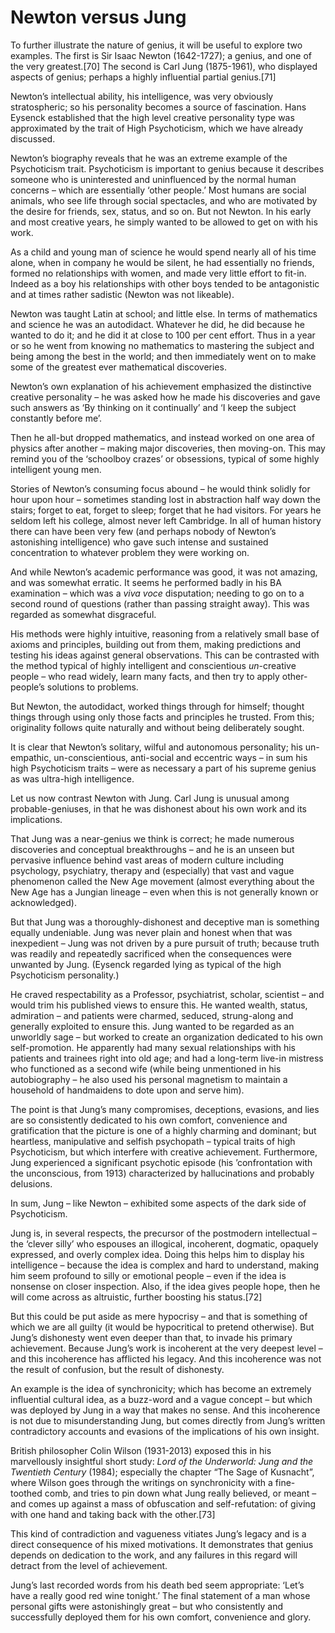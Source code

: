 # Newton versus Jung

To further illustrate the nature of genius, it will be useful to explore two examples. The first is Sir Isaac Newton (1642-1727); a genius, and one of the very greatest.[70] The second is Carl Jung (1875-1961), who displayed aspects of genius; perhaps a highly influential partial genius.[71]

Newton’s intellectual ability, his intelligence, was very obviously stratospheric; so his personality becomes a source of fascination. Hans Eysenck established that the high level creative personality type was approximated by the trait of High Psychoticism, which we have already discussed.

Newton’s biography reveals that he was an extreme example of the Psychoticism trait. Psychoticism is important to genius because it describes someone who is uninterested and uninfluenced by the normal human concerns – which are essentially ‘other people.’ Most humans are social animals, who see life through social spectacles, and who are motivated by the desire for friends, sex, status, and so on. But not Newton. In his early and most creative years, he simply wanted to be allowed to get on with his work.

As a child and young man of science he would spend nearly all of his time alone, when in company he would be silent, he had essentially no friends, formed no relationships with women, and made very little effort to fit-in. Indeed as a boy his relationships with other boys tended to be antagonistic and at times rather sadistic (Newton was not likeable).

Newton was taught Latin at school; and little else. In terms of mathematics and science he was an autodidact. Whatever he did, he did because he wanted to do it; and he did it at close to 100 per cent effort. Thus in a year or so he went from knowing no mathematics to mastering the subject and being among the best in the world; and then immediately went on to make some of the greatest ever mathematical discoveries.

Newton’s own explanation of his achievement emphasized the distinctive creative personality – he was asked how he made his discoveries and gave such answers as ‘By thinking on it continually’ and ‘I keep the subject constantly before me’.

Then he all-but dropped mathematics, and instead worked on one area of physics after another – making major discoveries, then moving-on. This may remind you of the ‘schoolboy crazes’ or obsessions, typical of some highly intelligent young men.

Stories of Newton’s consuming focus abound – he would think solidly for hour upon hour – sometimes standing lost in abstraction half way down the stairs; forget to eat, forget to sleep; forget that he had visitors. For years he seldom left his college, almost never left Cambridge. In all of human history there can have been very few (and perhaps nobody of Newton’s astonishing intelligence) who gave such intense and sustained concentration to whatever problem they were working on.

And while Newton’s academic performance was good, it was not amazing, and was somewhat erratic. It seems he performed badly in his BA examination – which was a _viva voce_ disputation; needing to go on to a second round of questions (rather than passing straight away). This was regarded as somewhat disgraceful.

His methods were highly intuitive, reasoning from a relatively small base of axioms and principles, building out from them, making predictions and testing his ideas against general observations. This can be contrasted with the method typical of highly intelligent and conscientious _un_-creative people – who read widely, learn many facts, and then try to apply other-people’s solutions to problems.

But Newton, the autodidact, worked things through for himself; thought things through using only those facts and principles he trusted. From this; originality follows quite naturally and without being deliberately sought.

It is clear that Newton’s solitary, wilful and autonomous personality; his un-empathic, un-conscientious, anti-social and eccentric ways – in sum his high Psychoticism traits – were as necessary a part of his supreme genius as was ultra-high intelligence.

Let us now contrast Newton with Jung. Carl Jung is unusual among probable-geniuses, in that he was dishonest about his own work and its implications.

That Jung was a near-genius we think is correct; he made numerous discoveries and conceptual breakthroughs – and he is an unseen but pervasive influence behind vast areas of modern culture including psychology, psychiatry, therapy and (especially) that vast and vague phenomenon called the New Age movement (almost everything about the New Age has a Jungian lineage – even when this is not generally known or acknowledged).

But that Jung was a thoroughly-dishonest and deceptive man is something equally undeniable. Jung was never plain and honest when that was inexpedient – Jung was not driven by a pure pursuit of truth; because truth was readily and repeatedly sacrificed when the consequences were unwanted by Jung. (Eysenck regarded lying as typical of the high Psychoticism personality.)

He craved respectability as a Professor, psychiatrist, scholar, scientist – and would trim his published views to ensure this. He wanted wealth, status, admiration – and patients were charmed, seduced, strung-along and generally exploited to ensure this. Jung wanted to be regarded as an unworldly sage – but worked to create an organization dedicated to his own self-promotion. He apparently had many sexual relationships with his patients and trainees right into old age; and had a long-term live-in mistress who functioned as a second wife (while being unmentioned in his autobiography – he also used his personal magnetism to maintain a household of handmaidens to dote upon and serve him).

The point is that Jung’s many compromises, deceptions, evasions, and lies are so consistently dedicated to his own comfort, convenience and gratification that the picture is one of a highly charming and dominant; but heartless, manipulative and selfish psychopath – typical traits of high Psychoticism, but which interfere with creative achievement. Furthermore, Jung experienced a significant psychotic episode (his ‘confrontation with the unconscious, from 1913) characterized by hallucinations and probably delusions.

In sum, Jung – like Newton – exhibited some aspects of the dark side of Psychoticism.

Jung is, in several respects, the precursor of the postmodern intellectual – the ‘clever silly’ who espouses an illogical, incoherent, dogmatic, opaquely expressed, and overly complex idea. Doing this helps him to display his intelligence – because the idea is complex and hard to understand, making him seem profound to silly or emotional people – even if the idea is nonsense on closer inspection. Also, if the idea gives people hope, then he will come across as altruistic, further boosting his status.[72]

But this could be put aside as mere hypocrisy – and that is something of which we are all guilty (it would be hypocritical to pretend otherwise). But Jung’s dishonesty went even deeper than that, to invade his primary achievement. Because Jung’s work is incoherent at the very deepest level – and this incoherence has afflicted his legacy. And this incoherence was not the result of confusion, but the result of dishonesty.

An example is the idea of synchronicity; which has become an extremely influential cultural idea, as a buzz-word and a vague concept – but which was deployed by Jung in a way that makes no sense. And this incoherence is not due to misunderstanding Jung, but comes directly from Jung’s written contradictory accounts and evasions of the implications of his own insight.

British philosopher Colin Wilson (1931-2013) exposed this in his marvellously insightful short study: _Lord of the Underworld: Jung and the Twentieth Century_ (1984); especially the chapter “The Sage of Kusnacht”, where Wilson goes through the writings on synchronicity with a fine-toothed comb, and tries to pin down what Jung really believed, or meant – and comes up against a mass of obfuscation and self-refutation: of giving with one hand and taking back with the other.[73]

This kind of contradiction and vagueness vitiates Jung’s legacy and is a direct consequence of his mixed motivations. It demonstrates that genius depends on dedication to the work, and any failures in this regard will detract from the level of achievement.

Jung’s last recorded words from his death bed seem appropriate: ‘Let’s have a really good red wine tonight.’ The final statement of a man whose personal gifts were astonishingly great – but who consistently and successfully deployed them for his own comfort, convenience and glory.
